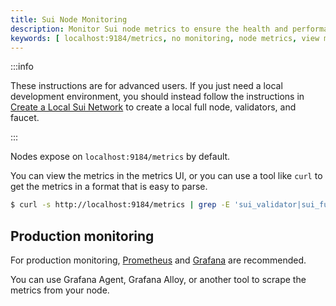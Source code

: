 ```yaml
---
title: Sui Node Monitoring
description: Monitor Sui node metrics to ensure the health and performance of your node.
keywords: [ localhost:9184/metrics, no monitoring, node metrics, view metrics, monitor production. ]
---
```


:::info

These instructions are for advanced users. If you just need a local development environment, you should instead follow the instructions in [Create a Local Sui Network](/guides/developer/sui-101/local-network.mdx) to create a local full node, validators, and faucet.

:::

Nodes expose on `localhost:9184/metrics` by default.

You can view the metrics in the metrics UI, or you can use a tool like `curl` to get the metrics in a format that is easy to parse.

```sh
$ curl -s http://localhost:9184/metrics | grep -E 'sui_validator|sui_fullnode'
```

## Production monitoring

For production monitoring, [Prometheus](https://prometheus.io/) and [Grafana](https://grafana.com/) are recommended.

You can use Grafana Agent, Grafana Alloy, or another tool to scrape the metrics from your node.

